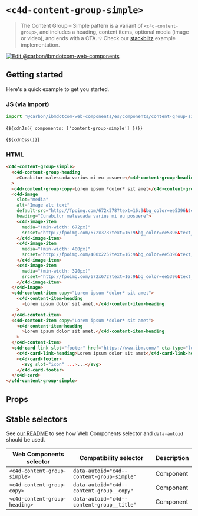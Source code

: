 
# `<c4d-content-group-simple>`

> The Content Group – Simple pattern is a variant of `<c4d-content-group>`, and
> includes a heading, content items, optional media (image or video), and ends
> with a CTA. 💡 Check our
> [stackblitz](https://githubbox.com/carbon-design-system/carbon-for-ibm-dotcom/tree/main/packages/web-components/examples/stackblitz/components/content-group-simple)
> example implementation.

[![Edit @carbon/ibmdotcom-web-components](https://developer.stackblitz.com/img/open_in_stackblitz.svg)](https://stackblitz.com/github/carbon-design-system/carbon-for-ibm-dotcom/tree/main/packages/web-components/examples/codesandbox/components/content-group-simple)

## Getting started

Here's a quick example to get you started.

### JS (via import)

```javascript
import '@carbon/ibmdotcom-web-components/es/components/content-group-simple/index.js';
```

<Markdown>{`${cdnJs({ components: ['content-group-simple'] })}`}</Markdown>

<Markdown>{`${cdnCss()}`}</Markdown>

### HTML

```html
<c4d-content-group-simple>
  <c4d-content-group-heading
    >Curabitur malesuada varius mi eu posuere</c4d-content-group-heading
  >
  <c4d-content-group-copy>Lorem ipsum *dolor* sit amet</c4d-content-group-copy>
  <c4d-image
    slot="media"
    alt="Image alt text"
    default-src="http://fpoimg.com/672x378?text=16:9&bg_color=ee5396&text_color=161616"
    heading="Curabitur malesuada varius mi eu posuere">
    <c4d-image-item
      media="(min-width: 672px)"
      srcset="http://fpoimg.com/672x378?text=16:9&bg_color=ee5396&text_color=161616">
    </c4d-image-item>
    <c4d-image-item
      media="(min-width: 400px)"
      srcset="http://fpoimg.com/400x225?text=16:9&bg_color=ee5396&text_color=161616">
    </c4d-image-item>
    <c4d-image-item
      media="(min-width: 320px)"
      srcset="http://fpoimg.com/672x672?text=16:9&bg_color=ee5396&text_color=161616">
    </c4d-image-item>
  </c4d-image>
  <c4d-content-item copy="Lorem ipsum *dolor* sit amet">
    <c4d-content-item-heading
      >Lorem ipsum dolor sit amet.</c4d-content-item-heading
    >
  </c4d-content-item>
  <c4d-content-item copy="Lorem ipsum *dolor* sit amet">
    <c4d-content-item-heading
      >Lorem ipsum dolor sit amet.</c4d-content-item-heading
    >
  </c4d-content-item>
  <c4d-card link slot="footer" href="https://www.ibm.com/" cta-type="local">
    <c4d-card-link-heading>Lorem ipsum dolor sit amet</c4d-card-link-heading>
    <c4d-card-footer>
      <svg slot="icon" ...>...</svg>
    </c4d-card-footer>
  </c4d-card>
</c4d-content-group-simple>
```

## Props

<Props of="c4d-content-group-simple" />
<Description markdown={markdownContents} />

## Stable selectors

See
[our README](https://github.com/carbon-design-system/carbon-for-ibm-dotcom/tree/main/packages/web-components#stable-selectors-for-analytics-and-integratione2e-testing-in-web-components)
to see how Web Components selector and `data-autoid` should be used.

| Web Components selector       | Compatibility selector                    | Description |
| ----------------------------- | ----------------------------------------- | ----------- |
| `<c4d-content-group-simple>`  | `data-autoid="c4d--content-group-simple"` | Component   |
| `<c4d-content-group-copy>`    | `data-autoid="c4d--content-group__copy"`  | Component   |
| `<c4d-content-group-heading>` | `data-autoid="c4d--content-group__title"` | Component   |

<Description markdown={contributing} />
